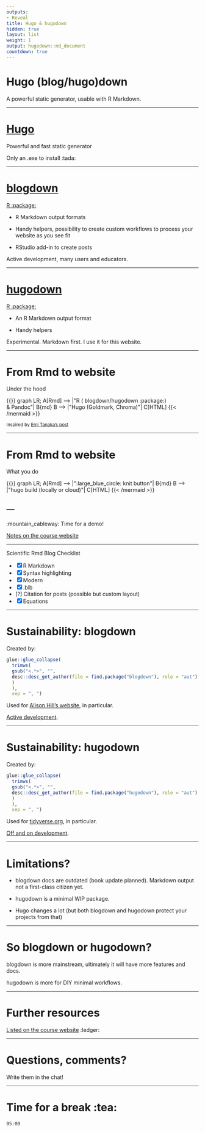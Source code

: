 ```yaml
---
outputs:
- Reveal
title: Hugo & hugodown
hidden: true
layout: list
weight: 1
output: hugodown::md_document
countdown: true
---
```


# Hugo (blog/hugo)down

A powerful static generator, usable with R Markdown.

---

# [Hugo](https://gohugo.io/)

Powerful and fast static generator

Only an .exe to install :tada:

---

# [blogdown](https://github.com/rstudio/blogdown/)

[R :package:](https://github.com/rstudio/blogdown/)

* R Markdown output formats

* Handy helpers, possibility to create custom workflows to process your website as you see fit

* RStudio add-in to create posts

Active development, many users and educators.

---

# [hugodown](https://hugodown.r-lib.org/)

[R :package:](https://hugodown.r-lib.org/)

* An R Markdown output format

* Handy helpers

Experimental. Markdown first. I use it for this website.

---

# From Rmd to website

Under the hood

```{=html}
{{<mermaid align="left">}}
graph LR;
    A[Rmd] --> |"R ( blogdown/hugodown :package:) </br> & Pandoc"| B{md}
    B --> |"Hugo (Goldmark, Chroma)"| C[HTML]
{{< /mermaid >}}
```

<small>Inspired by [Emi Tanaka's post](https://emitanaka.org/r/posts/2018-12-12-scientific-and-technical-blogging-radix-vs-blogdown/)</small>

---

# From Rmd to website

What you do

```{=html}
{{<mermaid align="left">}}
graph LR;
    A[Rmd] --> |":large_blue_circle: knit button"| B{md}
    B --> |"hugo build (locally or cloud)"| C[HTML]
{{< /mermaid >}}
```

---
---

:mountain_cableway: Time for a demo!

[Notes on the course website](/hugo/demo/)

---

Scientific Rmd Blog Checklist

* [x] R Markdown
* [x] Syntax highlighting
* [x] Modern
* [x] .bib
* [?] Citation for posts (possible but custom layout)
* [x] Equations

---

# Sustainability: blogdown

Created by:

```r
glue::glue_collapse(
  trimws(
  gsub("<.*>", "",
  desc::desc_get_author(file = find.package("blogdown"), role = "aut")
  )
  ), 
  sep = ", ")
```

Used for [Alison Hill's website](https://alison.rbind.io), in particular.

[Active development](https://github.com/rstudio/blogdown/).

---

# Sustainability: hugodown

Created by:

```r
glue::glue_collapse(
  trimws(
  gsub("<.*>", "",
  desc::desc_get_author(file = find.package("hugodown"), role = "aut")
  )
  ), 
  sep = ", ")
```

Used for [tidyverse.org](https://tidyverse.org), in particular.

[Off and on development](https://github.com/r-lib/hugodown/).

---

# Limitations?

* blogdown docs are outdated (book update planned). Markdown output not a first-class citizen yet.

* hugodown is a minimal WIP package.

* Hugo changes a lot (but both blogdown and hugodown protect your projects from that)

---

# So blogdown or hugodown?

blogdown is more mainstream, ultimately it will have more features and docs.

hugodown is more for DIY minimal workflows.

---

# Further resources

[Listed on the course website](/hugo/further-resources/) :ledger:

---

# Questions, comments?

Write them in the chat!

---

# Time for a break  :tea:

<!--html_preserve-->

<div id="timer_hugo" class="countdown" style="top:100;left:0;" data-warnwhen="0">

<code class="countdown-time"><span class="countdown-digits minutes">05</span><span class="countdown-digits colon">:</span><span class="countdown-digits seconds">00</span></code>

</div>

<!--/html_preserve-->